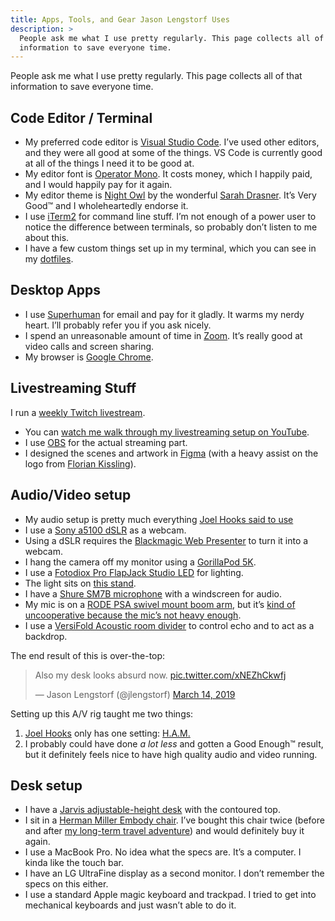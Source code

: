```yaml
---
title: Apps, Tools, and Gear Jason Lengstorf Uses
description: >
  People ask me what I use pretty regularly. This page collects all of that
  information to save everyone time.
---
```


People ask me what I use pretty regularly. This page collects all of that information to save everyone time.

## Code Editor / Terminal

* My preferred code editor is [Visual Studio Code](https://code.visualstudio.com/). I’ve used other editors, and they were all good at some of the things. VS Code is currently good at all of the things I need it to be good at.
* My editor font is [Operator Mono](http://www.typography.com/fonts/operator/overview/). It costs money, which I happily paid, and I would happily pay for it again.
* My editor theme is [Night Owl](https://marketplace.visualstudio.com/items?itemName=sdras.night-owl) by the wonderful [Sarah Drasner](https://sarahdrasnerdesign.com/). It’s Very Good™ and I wholeheartedly endorse it.
* I use [iTerm2](https://www.iterm2.com/) for command line stuff. I’m not enough of a power user to notice the difference between terminals, so probably don’t listen to me about this.
* I have a few custom things set up in my terminal, which you can see in my [dotfiles](https://github.com/jlengstorf/dotfiles).

## Desktop Apps

* I use [Superhuman](https://superhuman.com/) for email and pay for it gladly. It warms my nerdy heart. I’ll probably refer you if you ask nicely.
* I spend an unreasonable amount of time in [Zoom](https://zoom.us/). It’s really good at video calls and screen sharing.
* My browser is [Google Chrome](https://www.google.com/chrome/).

## Livestreaming Stuff

I run a [weekly Twitch livestream](https://twitch.tv/jlengstorf).

* You can [watch me walk through my livestreaming setup on YouTube](https://youtu.be/VB4_mpLdmsg).
* I use [OBS](https://obsproject.com/) for the actual streaming part.
* I designed the scenes and artwork in [Figma](https://www.figma.com) (with a heavy assist on the logo from [Florian Kissling](https://twitter.com/fk)).

## Audio/Video setup

* My audio setup is pretty much everything [Joel Hooks said to use](https://joelhooks.com/dSLR-webcam-for-live-streaming)
* I use a [Sony a5100 dSLR](https://smile.amazon.com/dp/B00MHPAFAG/) as a webcam.
* Using a dSLR requires the [Blackmagic Web Presenter](https://smile.amazon.com/dp/B01N5YEI0O/) to turn it into a webcam.
* I hang the camera off my monitor using a [GorillaPod 5K](https://smile.amazon.com/dp/B074WG19MP/).
* I use a [Fotodiox Pro FlapJack Studio LED](https://smile.amazon.com/dp/B013TSPWXO/) for lighting.
* The light sits on [this stand](https://smile.amazon.com/dp/B001D2GQ8Y/).
* I have a [Shure SM7B microphone](https://www.shure.com/en-US/products/microphones/sm7b) with a windscreen for audio.
* My mic is on a [RODE PSA swivel mount boom arm](https://smile.amazon.com/dp/B001D7UYBO/), but it’s [kind of uncooperative because the mic’s not heavy enough](https://twitter.com/jlengstorf/status/1020445057294319617).
* I use a [VersiFold Acoustic room divider](https://www.versare.com/shop/versifold-acoustical-room-divider.html) to control echo and to act as a backdrop.

The end result of this is over-the-top:

<blockquote className="twitter-tweet" data-conversation="none" data-dnt="true"><p lang="en" dir="ltr">Also my desk looks absurd now. <a href="https://t.co/xNEZhCkwfj">pic.twitter.com/xNEZhCkwfj</a></p>&mdash; Jason Lengstorf (@jlengstorf) <a href="https://twitter.com/jlengstorf/status/1106304180937986070?ref_src=twsrc%5Etfw">March 14, 2019</a></blockquote>

Setting up this A/V rig taught me two things:

1. [Joel Hooks](https://twitter.com/jhooks) only has one setting: [H.A.M.](https://youtu.be/UtoHI0JEfDg?t=107)
2. I probably could have done _a lot less_ and gotten a Good Enough™ result, but it definitely feels nice to have high quality audio and video running.

## Desk setup

* I have a [Jarvis adjustable-height desk](https://www.fully.com/standing-desks/jarvis/jarvis-adjustable-height-desk-bamboo.html) with the contoured top.
* I sit in a [Herman Miller Embody chair](https://www.hermanmiller.com/products/seating/office-chairs/embody-chairs/). I’ve bought this chair twice (before and after [my long-term travel adventure](/two-years-in-airbnbs/)) and would definitely buy it again.
* I use a MacBook Pro. No idea what the specs are. It’s a computer. I kinda like the touch bar.
* I have an LG UltraFine display as a second monitor. I don’t remember the specs on this either.
* I use a standard Apple magic keyboard and trackpad. I tried to get into mechanical keyboards and just wasn’t able to do it.
